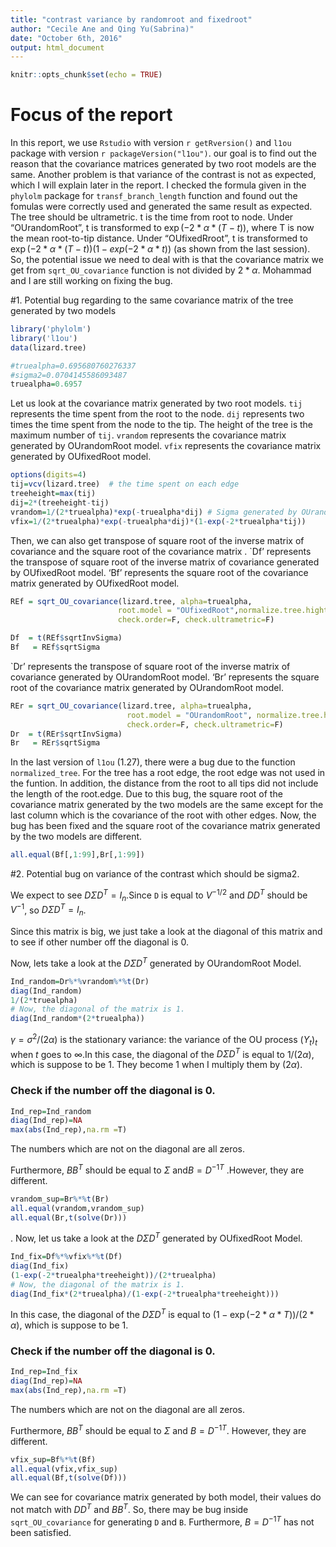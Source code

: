 ```yaml
---
title: "contrast variance by randomroot and fixedroot"
author: "Cecile Ane and Qing Yu(Sabrina)"
date: "October 6th, 2016"
output: html_document
---
```


```r
knitr::opts_chunk$set(echo = TRUE)
```
# Focus of the report

In this report, we use `Rstudio` with version `r getRversion()` and `l1ou` package with version `r packageVersion("l1ou")`.  our goal is to find out the reason that the covariance matrices generated by two root models are the same. Another problem is that variance of the contrast is not as expected, which I will explain later in the report. I checked the formula given in the `phylolm` package for `transf_branch_length` function and found out the fomulas were correctly used and generated the same result as expected. The tree should be ultrametric. t is the time from root to node. Under "OUrandomRoot", t is transformed to $\exp(-2*\alpha*(T - t))$, where T is now the mean root-to-tip distance. Under "OUfixedRroot", t is transformed to $\exp(-2*\alpha*(T - t))(1 - exp(-2*\alpha*t))$ (as shown from the last session). So, the potential issue we need to deal with is that the covariance matrix we get from `sqrt_OU_covariance` function is not divided by $2*\alpha$. Mohammad and I are still working on fixing the bug. 

#1. Potential bug regarding to the same covariance matrix of the tree generated by two models

```r
library('phylolm')
library('l1ou')
data(lizard.tree)
```

```r
#truealpha=0.695680760276337
#sigma2=0.0704145586093487
truealpha=0.6957
```

Let us look at the covariance matrix generated by two root models.
`tij` represents the time spent from the root to the node.
`dij` represents two times the time spent from the node to the tip.
The height of the tree is the maximum number of `tij`.
`vrandom` represents the covariance matrix generated by OUrandomRoot model.
`vfix` represents the covariance matrix generated by OUfixedRoot model.
```r
options(digits=4)
tij=vcv(lizard.tree)  # the time spent on each edge
treeheight=max(tij)   
dij=2*(treeheight-tij) 
vrandom=1/(2*truealpha)*exp(-truealpha*dij) # Sigma generated by OUrandomRoot model
vfix=1/(2*truealpha)*exp(-truealpha*dij)*(1-exp(-2*truealpha*tij))
```

Then, we can also get transpose of square root of  the inverse matrix of covariance and the square root of the covariance matrix .
`Df' represents the transpose of square root of  the inverse matrix of covariance generated by OUfixedRoot model.
'Bf' represents the square root of the covariance matrix generated by OUfixedRoot model.
```r
REf = sqrt_OU_covariance(lizard.tree, alpha=truealpha, 
                        root.model = "OUfixedRoot",normalize.tree.hight=T ,
                        check.order=F, check.ultrametric=F)

Df  = t(REf$sqrtInvSigma)
Bf   = REf$sqrtSigma

```

`Dr' represents the transpose of square root of the inverse matrix of covariance generated by OUrandomRoot model.
'Br' represents the square root of the covariance matrix generated by OUrandomRoot model.
```r
REr = sqrt_OU_covariance(lizard.tree, alpha=truealpha, 
                          root.model = "OUrandomRoot", normalize.tree.hight=T,
                          check.order=F, check.ultrametric=F)
Dr  = t(REr$sqrtInvSigma)
Br   = REr$sqrtSigma
```

In the last version of `l1ou` (1.27), there were a bug due to the function `normalized_tree`. For the tree has a root edge, the root edge was not used in the funtion. In addition, the distance from the root to all tips did not include the length of the root.edge. Due to this bug, the square root of the covariance matrix generated by the two models are the same except for the last column which is the covariance of the root with other edges. Now, the bug has been fixed and the square root of the covariance matrix generated by the two models are different. 
```r
all.equal(Bf[,1:99],Br[,1:99])
```


#2. Potential bug on variance of the contrast which should be sigma2.

We expect to see $D{\Sigma}{D^T}={I_{n}}$.Since `D` is equal to $V^{-1/2}$ and $D{D^T}$ should be  $V^{-1}$, so  $D{\Sigma}{D^T}={I_{n}}$. 

Since this matrix is big, we just take a look at the diagonal of this matrix and to see if other number off the diagonal is 0. 

Now, lets take a look at the $D{\Sigma}{D^T}$ generated by OUrandomRoot Model.
```r
Ind_random=Dr%*%vrandom%*%t(Dr)
diag(Ind_random)
1/(2*truealpha)
# Now, the diagonal of the matrix is 1.
diag(Ind_random*(2*truealpha))
```
$\gamma=\sigma^2/(2\alpha)$ is the stationary variance:
the variance of the OU process $(Y_t)_t$ when $t$ goes to $\infty$.In this case, the diagonal of the $D{\Sigma}{D^T}$ is equal to $1/(2\alpha)$, which is suppose to be 1. They become 1 when I multiply them by $(2\alpha)$. 

### Check if the number off the diagonal is 0.
```r
Ind_rep=Ind_random
diag(Ind_rep)=NA
max(abs(Ind_rep),na.rm =T)
```
The numbers which are not on the diagonal are all zeros. 

Furthermore, $B{B^T}$ should be equal to ${\Sigma}$ and$B={{D^{-1}}^T}$ .However, they are different.
```r
vrandom_sup=Br%*%t(Br)
all.equal(vrandom,vrandom_sup)
all.equal(Br,t(solve(Dr)))
```
.
Now, let us take a look at the $D{\Sigma}{D^T}$ generated by OUfixedRoot Model.
```r

Ind_fix=Df%*%vfix%*%t(Df)
diag(Ind_fix)
(1-exp(-2*truealpha*treeheight))/(2*truealpha)
# Now, the diagonal of the matrix is 1.
diag(Ind_fix*(2*truealpha)/(1-exp(-2*truealpha*treeheight)))
```
In this case, the diagonal of the $D{\Sigma}{D^T}$ is equal to $(1-\exp(-2*\alpha*T))/(2*\alpha)$, which is suppose to be 1.


### Check if the number off the diagonal is 0.
```r
Ind_rep=Ind_fix
diag(Ind_rep)=NA
max(abs(Ind_rep),na.rm =T)
```
The numbers which are not on the diagonal are all zeros. 

Furthermore, $B{B^T}$ should be equal to ${\Sigma}$ and $B={{D^{-1}}^T}$. However, they are different.
```r
vfix_sup=Bf%*%t(Bf)
all.equal(vfix,vfix_sup)
all.equal(Bf,t(solve(Df)))
```


We can see for covariance matrix generated by both model, their values do not match with $D{D^T}$ and $B{B^T}$. So, there may be bug inside `sqrt_OU_covariance` for generating `D` and `B`. Furthermore, $B={{D^{-1}}^T}$ has not been satisfied. 


